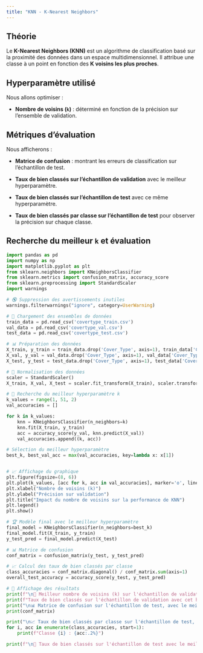 ```yaml
---
title: "KNN - K-Nearest Neighbors"
---
```


## Théorie

Le **K-Nearest Neighbors (KNN)** est un algorithme de classification basé sur la proximité des données dans un espace multidimensionnel. Il attribue une classe à un point en fonction des **K voisins les plus proches**.

## Hyperparamètre utilisé

Nous allons optimiser :

- **Nombre de voisins (`k`)** : déterminé en fonction de la précision sur l'ensemble de validation.

## Métriques d’évaluation

Nous afficherons :

- **Matrice de confusion** : montrant les erreurs de classification sur l'échantillon de test.

- **Taux de bien classés sur l'échantillon de validation** avec le meilleur hyperparamètre.

- **Taux de bien classés sur l'échantillon de test** avec ce même hyperparamètre.

- **Taux de bien classés par classe sur l'échantillon de test** pour observer la précision sur chaque classe.

## Recherche du meilleur `k` et évaluation

```python
import pandas as pd
import numpy as np
import matplotlib.pyplot as plt
from sklearn.neighbors import KNeighborsClassifier
from sklearn.metrics import confusion_matrix, accuracy_score
from sklearn.preprocessing import StandardScaler
import warnings

# 🔇 Suppression des avertissements inutiles
warnings.filterwarnings("ignore", category=UserWarning)

# 🔄 Chargement des ensembles de données
train_data = pd.read_csv('covertype_train.csv')
val_data = pd.read_csv('covertype_val.csv')
test_data = pd.read_csv('covertype_test.csv')

# 📊 Préparation des données
X_train, y_train = train_data.drop('Cover_Type', axis=1), train_data['Cover_Type']
X_val, y_val = val_data.drop('Cover_Type', axis=1), val_data['Cover_Type']
X_test, y_test = test_data.drop('Cover_Type', axis=1), test_data['Cover_Type']

# 🔢 Normalisation des données
scaler = StandardScaler()
X_train, X_val, X_test = scaler.fit_transform(X_train), scaler.transform(X_val), scaler.transform(X_test)

# 🎯 Recherche du meilleur hyperparamètre k
k_values = range(1, 51, 2)
val_accuracies = []

for k in k_values:
    knn = KNeighborsClassifier(n_neighbors=k)
    knn.fit(X_train, y_train)
    acc = accuracy_score(y_val, knn.predict(X_val))
    val_accuracies.append((k, acc))

# Sélection du meilleur hyperparamètre
best_k, best_val_acc = max(val_accuracies, key=lambda x: x[1])


# 📈 Affichage du graphique
plt.figure(figsize=(8, 6))
plt.plot(k_values, [acc for k, acc in val_accuracies], marker='o', linestyle='dashed', label="Validation")
plt.xlabel("Nombre de voisins (k)")
plt.ylabel("Précision sur validation")
plt.title("Impact du nombre de voisins sur la performance de KNN")
plt.legend()
plt.show()

# 🏆 Modèle final avec le meilleur hyperparamètre
final_model = KNeighborsClassifier(n_neighbors=best_k)
final_model.fit(X_train, y_train)
y_test_pred = final_model.predict(X_test)

# 📊 Matrice de confusion
conf_matrix = confusion_matrix(y_test, y_test_pred)

# 📈 Calcul des taux de bien classés par classe
class_accuracies = conf_matrix.diagonal() / conf_matrix.sum(axis=1)
overall_test_accuracy = accuracy_score(y_test, y_test_pred)

# 📝 Affichage des résultats
print(f"\n🔹 Meilleur nombre de voisins (k) sur l'échantillon de validation : {best_k}")
print(f"Taux de bien classés sur l'échantillon de validation avec cet hyperparamètre : {best_val_acc:.2%}")
print("\n📊 Matrice de confusion sur l'échantillon de test, avec le meilleur hyperparamètre :")
print(conf_matrix)

print("\n📈 Taux de bien classés par classe sur l'échantillon de test, avec le meilleur hyperparamètre  :")
for i, acc in enumerate(class_accuracies, start=1):
    print(f"Classe {i} : {acc:.2%}")

print(f"\n🔹 Taux de bien classés sur l'échantillon de test avec le meilleur hyperparamètre : {overall_test_accuracy:.2%}")
```